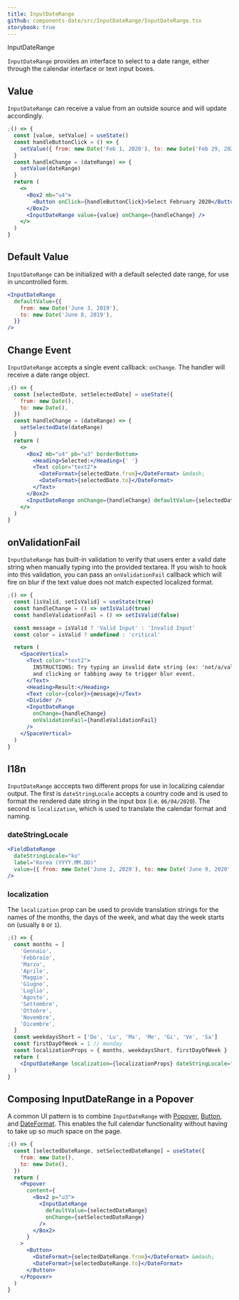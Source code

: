 ```yaml
---
title: InputDateRange
github: components-date/src/InputDateRange/InputDateRange.tsx
storybook: true
---
```



<ImportMessage packageName="components-date">InputDateRange</ImportMessage>

`InputDateRange` provides an interface to select to a date range, either through the calendar interface or text input boxes.

## Value

`InputDateRange` can receive a value from an outside source and will update accordingly.

```jsx
;() => {
  const [value, setValue] = useState()
  const handleButtonClick = () => {
    setValue({ from: new Date('Feb 1, 2020'), to: new Date('Feb 29, 2020') })
  }
  const handleChange = (dateRange) => {
    setValue(dateRange)
  }
  return (
    <>
      <Box2 mb="u4">
        <Button onClick={handleButtonClick}>Select February 2020</Button>
      </Box2>
      <InputDateRange value={value} onChange={handleChange} />
    </>
  )
}
```

## Default Value

`InputDateRange` can be initialized with a default selected date range, for use in uncontrolled form.

```jsx
<InputDateRange
  defaultValue={{
    from: new Date('June 3, 2019'),
    to: new Date('June 8, 2019'),
  }}
/>
```

## Change Event

`InputDateRange` accepts a single event callback: `onChange`. The handler will receive a date range object.

```jsx
;() => {
  const [selectedDate, setSelectedDate] = useState({
    from: new Date(),
    to: new Date(),
  })
  const handleChange = (dateRange) => {
    setSelectedDate(dateRange)
  }
  return (
    <>
      <Box2 mb="u4" pb="u3" borderBottom>
        <Heading>Selected:</Heading>{' '}
        <Text color="text2">
          <DateFormat>{selectedDate.from}</DateFormat> &mdash;
          <DateFormat>{selectedDate.to}</DateFormat>
        </Text>
      </Box2>
      <InputDateRange onChange={handleChange} defaultValue={selectedDate} />
    </>
  )
}
```

## onValidationFail

`InputDateRange` has built-in validation to verify that users enter a valid date string when manually typing into the provided textarea. If you wish to hook into this validation, you can pass an `onValidationFail` callback which will fire on blur if the text value does not match expected localized format.

```jsx
;() => {
  const [isValid, setIsValid] = useState(true)
  const handleChange = () => setIsValid(true)
  const handleValidationFail = () => setIsValid(false)

  const message = isValid ? 'Valid Input' : 'Invalid Input'
  const color = isValid ? undefined : 'critical'

  return (
    <SpaceVertical>
      <Text color="text2">
        INSTRUCTIONS: Try typing an invalid date string (ex: 'not/a/valid/date')
        and clicking or tabbing away to trigger blur event.
      </Text>
      <Heading>Result:</Heading>
      <Text color={color}>{message}</Text>
      <Divider />
      <InputDateRange
        onChange={handleChange}
        onValidationFail={handleValidationFail}
      />
    </SpaceVertical>
  )
}
```

## I18n

`InputDateRange` acccepts two different props for use in localizing calendar output. The first is `dateStringLocale` accepts a country code and is used to format the rendered date string in the input box (i.e. `06/04/2020`). The second is `localization`, which is used to translate the calendar format and naming.

### dateStringLocale

```jsx
<FieldDateRange
  dateStringLocale="ko"
  label="Korea (YYYY.MM.DD)"
  value={{ from: new Date('June 2, 2020'), to: new Date('June 9, 2020') }}
/>
```

### localization

The `localization` prop can be used to provide translation strings for the names of the months, the days of the week, and what day the week starts on (usually `0` or `1`).

```jsx
;() => {
  const months = [
    'Gennaio',
    'Febbraio',
    'Marzo',
    'Aprile',
    'Maggio',
    'Giugno',
    'Luglio',
    'Agosto',
    'Settembre',
    'Ottobre',
    'Novembre',
    'Dicembre',
  ]
  const weekdaysShort = ['Do', 'Lu', 'Ma', 'Me', 'Gi', 'Ve', 'Sa']
  const firstDayOfWeek = 1 // monday
  const localizationProps = { months, weekdaysShort, firstDayOfWeek }
  return (
    <InputDateRange localization={localizationProps} dateStringLocale="it" />
  )
}
```

## Composing InputDateRange in a Popover

A common UI pattern is to combine `InputDateRange` with [Popover](/components/overlays/popover), [Button](/components/actions/button), and [DateFormat](/components/content/date-time-format). This enables the full calendar functionality without having to take up so much space on the page.

```jsx
;() => {
  const [selectedDateRange, setSelectedDateRange] = useState({
    from: new Date(),
    to: new Date(),
  })
  return (
    <Popover
      content={
        <Box2 p="u3">
          <InputDateRange
            defaultValue={selectedDateRange}
            onChange={setSelectedDateRange}
          />
        </Box2>
      }
    >
      <Button>
        <DateFormat>{selectedDateRange.from}</DateFormat> &mdash;
        <DateFormat>{selectedDateRange.to}</DateFormat>
      </Button>
    </Popover>
  )
}
```
